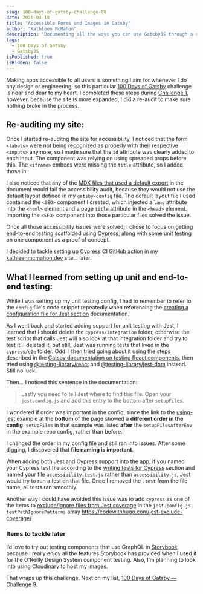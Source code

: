 ```yaml
---
slug: 100-days-of-gatsby-challenge-08
date: 2020-04-18
title: "Accessible Forms and Images in Gatsby"
author: "Kathleen McMahon"
description: "Documenting all the ways you can use GatsbyJS through a set of challenges."
tags:
  - 100 Days of Gatsby
  - GatsbyJS
isPublished: true
isHidden: false
---
```


Making apps accessible to all users is something I aim for whenever I do any design or engineering, so this particular [100 Days of Gatsby](https://twitter.com/gatsbyjs/status/1208068118335119364) challenge is near and dear to my heart. I completed these steps during [Challenge 1](/write/100-days-of-gatsby-challenge-01), however, because the site is more expanded, I did a re-audit to make sure nothing broke in the process.

## Re-auditing my site:

Once I started re-auditng the site for accessibility, I noticed that the form `<labels>` were not being recognized as properly with their respective `<inputs>` anymore, so I made sure that the `id` attribute was clearly added to each input. The component was relying on using spreaded props before this. The `<iframe>` embeds were missing the `title` attribute, so I added those in.

I also noticed that any of the [MDX files that used a default export](https://www.gatsbyjs.org/docs/mdx/writing-pages/#defining-a-layout) in the document would fail the accessibility audit, because they would not use the default layout defined in my `gatsby-config` file. The default layout file I used contained the `<SEO>` component I created, which injected a `lang` attribute into the `<html>` element and a page `title` attribute in the `<head>` element. Importing the `<SEO>` component into those particular files solved the issue.

Once all those accessibility issues were solved, I chose to focus on getting end-to-end testing scaffolded using [Cypress](https://www.cypress.io/), along with some unit testing on one component as a proof of concept.

I decided to tackle setting up [Cypress CI GitHub action](https://github.com/cypress-io/github-action) in my [kathleenmcmahon.dev](https://kathleenmcmahon.dev) site… later.

## What I learned from setting up unit and end-to-end testing:

While I was setting up my unit testing config, I had to remember to refer to the `config` file's code snippet repeatedly when referencing the [creating a configuration file for Jest section](https://www.gatsbyjs.org/docs/unit-testing/#2-creating-a-configuration-file-for-jest) documentation.

As I went back and started adding support for unit testing with Jest, I learned that I should delete the `cypress/integration` folder, otherwise the test script that calls Jest will also look at that integration folder and try to test it. I deleted it, but still, Jest was running tests that lived in the `cypress/e2e` folder. Odd. I then tried going about it using the steps described in the [Gatsby documentation on testing React components](https://www.gatsbyjs.org/docs/testing-react-components/), then tried using [@testing-library/react](https://testing-library.com/docs/react-testing-library/intro) and [@testing-library/jest-dom](https://testing-library.com/docs/ecosystem-jest-dom) instead. Still no luck.

Then... I noticed this sentence in the documentation:

> Lastly you need to tell Jest where to find this file. Open your `jest.config.js` and add this entry to the bottom after `setupFiles`.

I wondered if order was important in the config, since the link to the [using-jest](https://github.com/gatsbyjs/gatsby/tree/master/examples/using-jest) example at the **bottom** of the page showed a **different order in the config**. `setupFiles` in that example was listed **after** the `setupFilesAfterEnv` in the example repo config, rather than before.

I changed the order in my config file and still ran into issues. After some digging, I discovered that **file naming is important**.

When adding both Jest and Cypress support into the app, if you named your Cypress test file according to the [writing tests for Cypress](https://www.gatsbyjs.org/docs/end-to-end-testing/#writing-tests) section and named your file `accessibility.test.js` rather than `accessibility.js`, Jest would try to run a test on that file. Once I removed the `.test` from the file name, all tests ran smoothly.

Another way I could have avoided this issue was to add `cypress` as one of the items to [exclude/ignore files from Jest coverage](https://codewithhugo.com/jest-exclude-coverage/) in the `jest.config.js` `testPathIgnorePatterns` array https://codewithhugo.com/jest-exclude-coverage/

### Items to tackle later

I’d love to try out testing components that use GraphQL in [Storybook](https://storybook.js.org/), because I really enjoy all the features Storybook has provided when I used it for the O'Reilly Design System component testing. Also, I’m planning to look into using [Cloudinary](https://cloudinary.com/) to host my images.

That wraps up this challenge. Next on my list, [100 Days of Gatsby — Challenge 9](/write/100-days-of-gatsby-challenge-09/).
